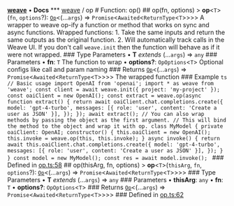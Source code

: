 [**weave**](/reference/typescript-sdk/weave/index) • **Docs** *** [weave](/reference/typescript-sdk/weave/index) / op # Function: op() ## op(fn, options) > **op**\<`T`\>(`fn`, `options`?): [`Op`](/reference/typescript-sdk/weave/type-aliases/Op)\<(...`args`) => `Promise`\<`Awaited`\<`ReturnType`\<`T`\>\>\>\> A wrapper to weave op-ify a function or method that works on sync and async functions. Wrapped functions: 1. Take the same inputs and return the same outputs as the original function. 2. Will automatically track calls in the Weave UI. If you don't call `weave.init` then the function will behave as if it were not wrapped. ### Type Parameters • **T** *extends* (...`args`) => `any` ### Parameters • **fn**: `T` The function to wrap • **options?**: `OpOptions`\<`T`\> Optional configs like call and param naming ### Returns [`Op`](/reference/typescript-sdk/weave/type-aliases/Op)\<(...`args`) => `Promise`\<`Awaited`\<`ReturnType`\<`T`\>\>\>\> The wrapped function ### Example ```ts // Basic usage import OpenAI from 'openai'; import * as weave from 'weave'; const client = await weave.init({ project: 'my-project' }); const oaiClient = new OpenAI(); const extract = weave.op(async function extract() { return await oaiClient.chat.completions.create({ model: 'gpt-4-turbo', messages: [{ role: 'user', content: 'Create a user as JSON' }], }); }); await extract(); // You can also wrap methods by passing the object as the first argument. // This will bind the method to the object and wrap it with op. class MyModel { private oaiClient: OpenAI; constructor() { this.oaiClient = new OpenAI(); this.invoke = weave.op(this, this.invoke); } async invoke() { return await this.oaiClient.chat.completions.create({ model: 'gpt-4-turbo', messages: [{ role: 'user', content: 'Create a user as JSON' }], }); } } const model = new MyModel(); const res = await model.invoke(); ``` ### Defined in [op.ts:58](https://github.com/wandb/weave/blob/e2313369cb35bc1b6f97c70539926dd951ead21e/sdks/node/src/op.ts#L58) ## op(thisArg, fn, options) > **op**\<`T`\>(`thisArg`, `fn`, `options`?): [`Op`](/reference/typescript-sdk/weave/type-aliases/Op)\<(...`args`) => `Promise`\<`Awaited`\<`ReturnType`\<`T`\>\>\>\> ### Type Parameters • **T** *extends* (...`args`) => `any` ### Parameters • **thisArg**: `any` • **fn**: `T` • **options?**: `OpOptions`\<`T`\> ### Returns [`Op`](/reference/typescript-sdk/weave/type-aliases/Op)\<(...`args`) => `Promise`\<`Awaited`\<`ReturnType`\<`T`\>\>\>\> ### Defined in [op.ts:62](https://github.com/wandb/weave/blob/e2313369cb35bc1b6f97c70539926dd951ead21e/sdks/node/src/op.ts#L62)